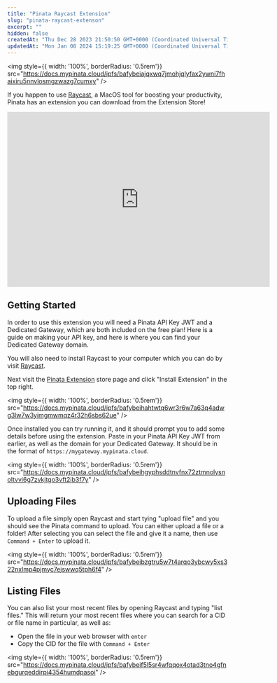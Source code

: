 ```yaml
---
title: "Pinata Raycast Extension"
slug: "pinata-raycast-extenson"
excerpt: ""
hidden: false
createdAt: "Thu Dec 28 2023 21:50:50 GMT+0000 (Coordinated Universal Time)"
updatedAt: "Mon Jan 08 2024 15:19:25 GMT+0000 (Coordinated Universal Time)"
---
```


<img style={{ width: '100%', borderRadius: '0.5rem'}} src="https://docs.mypinata.cloud/ipfs/bafybeiajqxwq7jmohjqlyfax2ywni7fhaixiru5nnvlosmgzwazg7cumxy" />

If you happen to use [Raycast](https://raycast.com), a MacOS tool for boosting your productivity, Pinata has an extension you can download from the Extension Store! 

<iframe
  width="600"
  height="400"
  src="https://www.youtube.com/embed/cW6OBFSDA34?si=sG6faDwIqTPGhdBR"
  title="YouTube video player"
  frameBorder="0"
  allow="accelerometer; autoplay; clipboard-write; encrypted-media; gyroscope; picture-in-picture"
  allowFullScreen
  style={{ width: '100%', borderRadius: '0.5rem' }}
></iframe>

## Getting Started

In order to use this extension you will need a Pinata API Key JWT and a Dedicated Gateway, which are both included on the free plan! Here is a guide on making your API key, and here is where you can find your Dedicated Gateway domain. 

You will also need to install Raycast to your computer which you can do by visit [Raycast](https://raycast.com). 

Next visit the [Pinata Extension](https://raycast.com/pinata/pinata) store page and click "Install Extension" in the top right.

<img style={{ width: '100%', borderRadius: '0.5rem'}} src="https://docs.mypinata.cloud/ipfs/bafybeihahtwtq6wr3r6w7a63q4adwg3lw7w3yimgmwmqz4r32h6sbs62ue" />

Once installed you can try running it, and it should prompt you to add some details before using the extension. Paste in your Pinata API Key JWT from earlier, as well as the domain for your Dedicated Gateway. It should be in the format of `https://mygateway.mypinata.cloud`. 

<img style={{ width: '100%', borderRadius: '0.5rem'}} src="https://docs.mypinata.cloud/ipfs/bafybeihgyphsddtnvfnx72ztmnolysnoltvvi6g7zvkjtgo3vft2jb3f7y" />

## Uploading Files

To upload a file simply open Raycast and start tying "upload file" and you should see the Pinata command to upload. You can either upload a file or a folder! After selecting you can select the file and give it a name, then use `Command + Enter` to upload it. 

<img style={{ width: '100%', borderRadius: '0.5rem'}} src="https://docs.mypinata.cloud/ipfs/bafybeibzgtru5w7t4arqo3ybcwy5xs322nxlmp4pjmyc7ejswwq5tph6f4" />

## Listing Files

You can also list your most recent files by opening Raycast and typing "list files." This will return your most recent files where you can search for a CID or file name in particular, as well as: 

- Open the file in your web browser with `enter`
- Copy the CID for the file with `Command + Enter`

<img style={{ width: '100%', borderRadius: '0.5rem'}} src="https://docs.mypinata.cloud/ipfs/bafybeif5l5sr4wfqqox4otad3tno4gfnebgurqeddirpi4354humdpasoi" />
